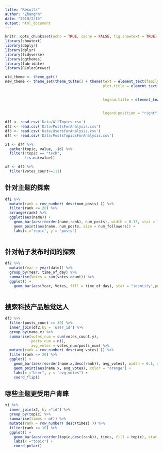 ```yaml
---
title: "Results"
author: "Zhanghh"
date: "2019/2/15"
output: html_document
---
```


```r
knitr::opts_chunk$set(echo = TRUE, cache = FALSE, fig.showtext = TRUE)
library(showtext)
library(dbplyr)
library(dplyr)
library(tidyverse)
library(ggthemes)
library(lubridate)
library(RColorBrewer)

old_theme <- theme_get()
new_theme <- theme_set(theme_tufte() + theme(text = element_text(family = "wqy-microhei"), 
                                             plot.title = element_text(family = "wqy-microhei",
                                                                       hjust = 0.5,
                                                                       size = 10),
                                             legend.title = element_text(family = "wqy-microhei",
                                                                        hjust = 0.5,
                                                                        size = 10),
                                             legend.position = "right"))

df1 <- read.csv('Data/AllTopics.csv')
df2 <- read.csv('Data/PostsForAnalysis.csv')
df3 <- read.csv('Data/UsersForAnalysis.csv')
df4 <- read.csv('Data/PostsTopicsForAnalysis.csv')

x1 <- df4 %>% 
  gather(topic, value, -id) %>% 
  filter(!topic == "tech",
         !is.na(value))

x2 <- df2 %>% 
  filter(votes_count>=111)

```
## 针对主题的探索
```r
df1 %>% 
  mutate(rank = row_number( desc(num_posts) )) %>% 
  filter(rank <= 20) %>% 
  arrange(rank) %>% 
  ggplot(aes(name)) + 
    geom_bar(aes(reorder(name,rank), num_posts), width = 0.15, stat = "identity") + 
    geom_point(aes(name, num_posts, size = num_followers)) + 
    labs(x ="topic", y = "posts")
    
```
  
  
## 针对帖子发布时间的探索
```r
df2 %>% 
  mutate(Year = year(date)) %>% 
  group_by(Year, time_of_day) %>% 
  summarise(Votes = sum(votes_count)) %>% 
  ggplot() + 
    geom_bar(aes(Year, Votes, fill = time_of_day), stat = "identity",position = "dodge")
   
```
  
  
## 搜索科技产品触觉达人
```r
df3 %>% 
  filter(posts_count >= 30) %>% 
  inner_join(df2,by = 'user_id') %>% 
  group_by(name.x) %>% 
  summarise(votes_num = sum(votes_count.y), 
            posts_num = n(),
            avg_votes = votes_num/posts_num) %>% 
  mutate(rank = row_number( desc(avg_votes) )) %>% 
  filter(rank <= 20) %>% 
  ggplot() + 
    geom_bar(aes(reorder(name.x,desc(rank)), avg_votes), width = 0.1, stat = "identity", fill = "orange") +
    geom_point(aes(name.x, avg_votes), color = "orange") + 
    labs(x ="User", y = "avg_votes") + 
    coord_flip()
```
  
    
## 哪些主题更受用户青睐
```r
x1 %>% 
  inner_join(x2, by ="id") %>% 
  group_by(topic) %>% 
  summarise(times = n()) %>% 
  mutate(rank = row_number( desc(times) )) %>% 
  filter(rank <= 10) %>% 
  ggplot() + 
    geom_bar(aes(reorder(topic,desc(rank)), times, fill = topic), stat = "identity", width = 0.2) + 
    labs(x ="topic") +
    coord_polar()
```
